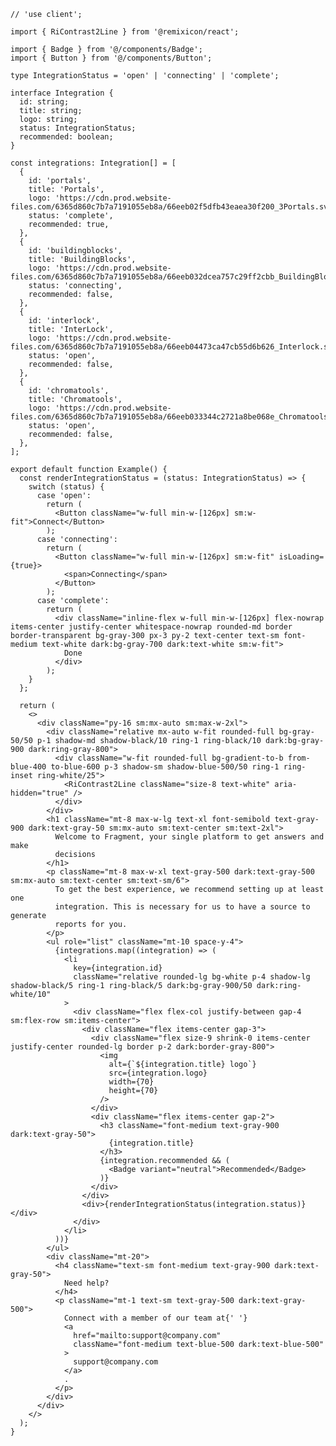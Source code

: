 ````tsx
// 'use client';

import { RiContrast2Line } from '@remixicon/react';

import { Badge } from '@/components/Badge';
import { Button } from '@/components/Button';

type IntegrationStatus = 'open' | 'connecting' | 'complete';

interface Integration {
  id: string;
  title: string;
  logo: string;
  status: IntegrationStatus;
  recommended: boolean;
}

const integrations: Integration[] = [
  {
    id: 'portals',
    title: 'Portals',
    logo: 'https://cdn.prod.website-files.com/6365d860c7b7a7191055eb8a/66eeb02f5dfb43eaea30f200_3Portals.svg',
    status: 'complete',
    recommended: true,
  },
  {
    id: 'buildingblocks',
    title: 'BuildingBlocks',
    logo: 'https://cdn.prod.website-files.com/6365d860c7b7a7191055eb8a/66eeb032dcea757c29ff2cbb_BuildingBlocks.svg',
    status: 'connecting',
    recommended: false,
  },
  {
    id: 'interlock',
    title: 'InterLock',
    logo: 'https://cdn.prod.website-files.com/6365d860c7b7a7191055eb8a/66eeb04473ca47cb55d6b626_Interlock.svg',
    status: 'open',
    recommended: false,
  },
  {
    id: 'chromatools',
    title: 'Chromatools',
    logo: 'https://cdn.prod.website-files.com/6365d860c7b7a7191055eb8a/66eeb033344c2721a8be068e_Chromatools.svg',
    status: 'open',
    recommended: false,
  },
];

export default function Example() {
  const renderIntegrationStatus = (status: IntegrationStatus) => {
    switch (status) {
      case 'open':
        return (
          <Button className="w-full min-w-[126px] sm:w-fit">Connect</Button>
        );
      case 'connecting':
        return (
          <Button className="w-full min-w-[126px] sm:w-fit" isLoading={true}>
            <span>Connecting</span>
          </Button>
        );
      case 'complete':
        return (
          <div className="inline-flex w-full min-w-[126px] flex-nowrap items-center justify-center whitespace-nowrap rounded-md border border-transparent bg-gray-300 px-3 py-2 text-center text-sm font-medium text-white dark:bg-gray-700 dark:text-white sm:w-fit">
            Done
          </div>
        );
    }
  };

  return (
    <>
      <div className="py-16 sm:mx-auto sm:max-w-2xl">
        <div className="relative mx-auto w-fit rounded-full bg-gray-50/50 p-1 shadow-md shadow-black/10 ring-1 ring-black/10 dark:bg-gray-900 dark:ring-gray-800">
          <div className="w-fit rounded-full bg-gradient-to-b from-blue-400 to-blue-600 p-3 shadow-sm shadow-blue-500/50 ring-1 ring-inset ring-white/25">
            <RiContrast2Line className="size-8 text-white" aria-hidden="true" />
          </div>
        </div>
        <h1 className="mt-8 max-w-lg text-xl font-semibold text-gray-900 dark:text-gray-50 sm:mx-auto sm:text-center sm:text-2xl">
          Welcome to Fragment, your single platform to get answers and make
          decisions
        </h1>
        <p className="mt-8 max-w-xl text-gray-500 dark:text-gray-500 sm:mx-auto sm:text-center sm:text-sm/6">
          To get the best experience, we recommend setting up at least one
          integration. This is necessary for us to have a source to generate
          reports for you.
        </p>
        <ul role="list" className="mt-10 space-y-4">
          {integrations.map((integration) => (
            <li
              key={integration.id}
              className="relative rounded-lg bg-white p-4 shadow-lg shadow-black/5 ring-1 ring-black/5 dark:bg-gray-900/50 dark:ring-white/10"
            >
              <div className="flex flex-col justify-between gap-4 sm:flex-row sm:items-center">
                <div className="flex items-center gap-3">
                  <div className="flex size-9 shrink-0 items-center justify-center rounded-lg border p-2 dark:border-gray-800">
                    <img
                      alt={`${integration.title} logo`}
                      src={integration.logo}
                      width={70}
                      height={70}
                    />
                  </div>
                  <div className="flex items-center gap-2">
                    <h3 className="font-medium text-gray-900 dark:text-gray-50">
                      {integration.title}
                    </h3>
                    {integration.recommended && (
                      <Badge variant="neutral">Recommended</Badge>
                    )}
                  </div>
                </div>
                <div>{renderIntegrationStatus(integration.status)}</div>
              </div>
            </li>
          ))}
        </ul>
        <div className="mt-20">
          <h4 className="text-sm font-medium text-gray-900 dark:text-gray-50">
            Need help?
          </h4>
          <p className="mt-1 text-sm text-gray-500 dark:text-gray-500">
            Connect with a member of our team at{' '}
            <a
              href="mailto:support@company.com"
              className="font-medium text-blue-500 dark:text-blue-500"
            >
              support@company.com
            </a>
            .
          </p>
        </div>
      </div>
    </>
  );
}

````